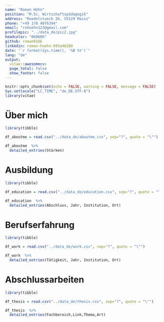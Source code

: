 ```yaml
---
name: "Roman Höhn"
position: "M.Sc. Wirtschaftspädagogik"
address: "Roedelstueck 26, 55129 Mainz"
phone: "+49 178 4076394"
email: "rohoehn123@gmail.com"
profilepic: "../data_de/pic2.jpg"
headcolor: "060606"
github: roman91DE
linkedin: roman-hoehn-893a48280
date: "`r format(Sys.time(), '%B %Y')`"
lang: "de"
output: 
  vitae::awesomecv:
  page_total: false
  show_footer: false
---
```


```r
knitr::opts_chunk$set(echo = FALSE, warning = FALSE, message = FALSE)
Sys.setlocale("LC_TIME", "de_DE.UTF-8")
library(vitae)
```


# Über mich

```r
library(tibble)

df_aboutme = read.csv("../data_de/aboutme.csv", sep="?", quote = "\"")

df_aboutme  %>%
  detailed_entries(Stärken)
```

# Ausbildung

```r
library(tibble)

df_education = read.csv("../data_de/education.csv", sep="?", quote = "\"")

df_education  %>%
  detailed_entries(Abschluss, Jahr, Institution, Ort)
```

# Berufserfahrung

```r
library(tibble)

df_work = read.csv("../data_de/work.csv", sep="?", quote = "\"")

df_work  %>%
  detailed_entries(Tätigkeit, Jahr, Institution, Ort)
```

# Abschlussarbeiten

```r
library(tibble)

df_thesis = read.csv("../data_de/thesis.csv", sep="?", quote = "\"")

df_thesis  %>%
  detailed_entries(Fachbereich,Link,Thema,Art)
```

<!-- # Sonstiges -->

<!-- ```{r} -->
<!-- library(tibble) -->

<!-- df_misc = read.csv("../data_de/misc.csv", sep="?", quote = "\"") -->

<!-- df_misc  %>% -->
<!--   detailed_entries(Fähigkeit) -->
<!-- ``` -->



